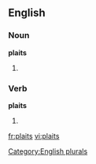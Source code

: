==English==

===Noun===
'''plaits'''

# {{plural of |[[plait]]}}

===Verb===
'''plaits'''

# {{third-person singular of|[[plait]]}}

[[Category:English plurals]]

[[fr:plaits]]
[[vi:plaits]]